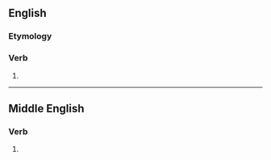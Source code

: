 ==English==

===Etymology===
{{suffix|tell|eth|lang=en}}

===Verb===
{{head|en|verb form}}

# {{en-archaic third-person singular of|tell|lang=en}}

----

==Middle English==

===Verb===
{{head|enm|verb form}}

# {{inflection of|tellen||3|s|pres|indc|lang=enm}}